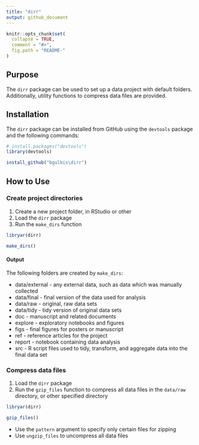 ```yaml
---
title: "dirr"
output: github_document
---
```


<!-- README.md is generated from README.Rmd. Please edit that file -->

```r
knitr::opts_chunk$set(
  collapse = TRUE,
  comment = "#>",
  fig.path = "README-"
)
```

## Purpose

The `dirr` package can be used to set up a data project with default folders. Additionally, utility functions to compress data files are provided.

## Installation

The `dirr` package can be installed from GitHub using the `devtools` package and the following commands:

```r
# install.packages("devtools")
library(devtools)

install_github("bgulbis\dirr")
```

## How to Use

### Create project directories

1. Create a new project folder, in RStudio or other
1. Load the `dirr` package
1. Run the `make_dirs` function

```r
libryar(dirr)

make_dirs()
```

#### Output

The following folders are created by `make_dirs`:

* data/external - any external data, such as data which was manually collected
* data/final - final version of the data used for analysis
* data/raw - original, raw data sets
* data/tidy - tidy version of original data sets
* doc - manuscript and related documents
* explore - exploratory notebooks and figures
* figs - final figures for posters or manuscript
* ref - reference articles for the project
* report - notebook containing data analysis
* src - R script files used to tidy, transform, and aggregate data into the final data set

### Compress data files

1. Load the `dirr` package
1. Run the `gzip_files` function to compress all data files in the `data/raw` directory, or other specified directory

```r
libryar(dirr)

gzip_files()
```

* Use the `pattern` argument to specify only certain files for zipping
* Use `ungzip_files` to uncompress all data files
